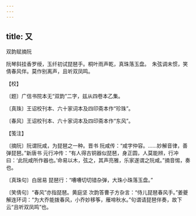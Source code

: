 ```yaml
---
---
---
```

title: 又
---



双韵赋摘阮





阮琴斜挂香罗绶，玉纤初试琵琶手。桐叶雨声乾，真珠落玉盘。　朱弦调未惯，笑倩春风伴。莫作别离声，且听双凤鸣。





【校】


〔题〕广信书院本无“双韵”二字，兹从四卷本乙集。

〔真珠〕王诏校刊本、六十家词本及四印斋本作“珍珠”。

〔春风〕王诏校刊本、六十家词本及四印斋本作“东风”。





【笺注】


〔摘阮〕阮谓阮咸，为琵琶之一种。晋书 阮咸传：“咸字仲容。……妙解音律，善弹琵琶。”新唐书 元行冲传：“有人得古铜器似琵琶，身正圆，人莫能辨，行冲曰：‘此阮咸所作器也。’命易以木，弦之，其声亮雅，乐家遂谓之阮咸。”摘音惕，奏也。

〔真珠句〕白居易 琵琶行：“嘈嘈切切错杂弹，大珠小珠落玉盘。”

〔笑倩句〕“春风”亦指琵琶。黄庭坚 次韵答曹子方杂言：“侍儿琵琶春风手。”姜夔 解连环词：“为大乔能拨春风，小乔妙移筝，雁啼秋水。”句谓请琵琶伴奏，故下云“且听双凤鸣”也。